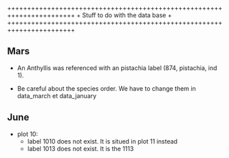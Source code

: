 +++++++++++++++++++++++++++++++++++++++++++++++++++++++++++++++++++++++
+                   Stuff to do with the data base                    +
+++++++++++++++++++++++++++++++++++++++++++++++++++++++++++++++++++++++

## Mars

- An Anthyllis was referenced with an pistachia label (874, pistachia, ind 1).

- Be careful about the species order. We have to change them in data_march et data_january


## June

- plot 10:
  - label 1010 does not exist. It is situed in plot 11 instead
  - label 1013 does not exist. It is the 1113
